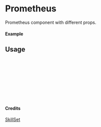 
<Meta of={Prometheus} title="SkillSet/Prometheus" />

# Prometheus

Prometheus component with different props.

#### Example

<Canvas of={Prometheus.Primary} />

## Usage

```ts
import { Prometheus } from "yadl-ui";

const Example = () => {
  return (
      <Prometheus />
  );
};

export default Example;
```

#### Credits
[SkillSet](https://skillicons.dev)
